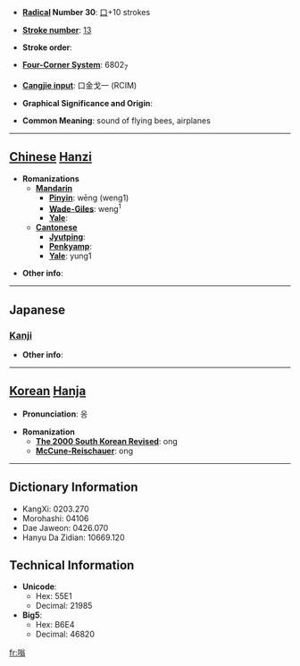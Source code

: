 * '''[[Wiktionary:Chinese radical index| Radical]] Number 30''': [[Wiktionary:Chinese radical index 口|口]]+10 strokes

* '''[[Wiktionary:Chinese total strokes index|Stroke number]]''': [[Wiktionary:Chinese total strokes index 13|13]]

* '''Stroke order''': 

* '''[[Wiktionary:Chinese four corner index|Four-Corner System]]''': 6802<sub>7</sub>

* '''[[Wiktionary:Chinese Cangjie index|Cangjie input]]''': 口金戈一 (RCIM)

* '''Graphical Significance and Origin''': 

* '''Common Meaning''': sound of flying bees, airplanes

----

== [[Chinese]] [[Hanzi]] ==

* '''Romanizations'''
** '''[[Mandarin]]'''
*** '''[[Pinyin]]''': wēng (weng1)
*** '''[[Wade-Giles]]''': weng<sup>1</sup>
*** '''[[Yale]]''': 
** '''[[Cantonese]]'''
*** '''[[Jyutping]]''':
*** '''[[Penkyamp]]''': 
*** '''[[Yale]]''': yung1

* '''Other info''': 

----

==Japanese==
===[[Kanji]]===
{{kanji|on readings=[[ろう]] (rō), [[ら]] (ra)
|kun readings=
}}

* '''Other info''':  

----

== [[Korean]] [[Hanja]] ==

* '''Pronunciation''': 옹

* '''Romanization'''
** '''[[The 2000 South Korean Revised Romanization|The 2000 South Korean Revised]]''': ong
** '''[[McCune-Reischauer]]''': ong

----

== Dictionary Information ==

* KangXi: 0203.270
* Morohashi: 04106
* Dae Jaweon: 0426.070
* Hanyu Da Zidian: 10669.120

== Technical Information ==

* '''Unicode''':
** Hex: 55E1
** Decimal: 21985
* '''Big5''':
** Hex: B6E4
** Decimal: 46820

[[fr:嗡]]
